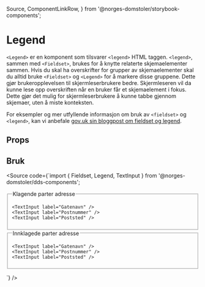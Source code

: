   Source,
  ComponentLinkRow,
} from '@norges-domstoler/storybook-components';

<Meta of={LegendStories} />

# Legend

<ComponentLinkRow
  docsHref="https://design.domstol.no/987b33f71/p/3718e2-typography"
  figmaHref="https://www.figma.com/file/ewqSDmkgqDQ5PyOsRp4V5b/DDS-Komponenter?type=design&node-id=9982-211792&mode=design&t=XBHlNDhFak7JkOlt-4"
  githubHref="https://github.com/domstolene/designsystem/tree/main/packages/components/src/components/Typography/Legend"
  storybookHref="https://domstolene.github.io/designsystem/?path=/story/dds-components-components-typography-legend--default"
/>

`<Legend>` er en komponent som tilsvarer `<legend>` HTML taggen. `<legend>`, sammen med `<Fieldset>`, brukes for å knytte relaterte skjemaelementer sammen.
Hvis du skal ha overskrifter for grupper av skjemaelementer skal du alltid bruke `<Fieldset>` og `<Legend>` for å markere disse gruppene.
Dette gjør brukeropplevelsen til skjermleserbrukere bedre.
Skjermleseren vil da kunne lese opp overskriften når en bruker får et skjemaelement i fokus.
Dette gjør det mulig for skjermleserbrukere å kunne tabbe gjennom skjemaer, uten å miste konteksten.

For eksempler og mer utfyllende informasjon om bruk av `<fieldset>` og `<legend>`, kan vi anbefale [gov.uk sin bloggpost om fieldset og legend](https://accessibility.blog.gov.uk/2016/07/22/using-the-fieldset-and-legend-elements/).

## Props

<Canvas of={LegendStories.Preview} />
<Controls of={LegendStories.Preview} />

## Bruk

<Source
  code={`import { Fieldset, Legend, TextInput } from '@norges-domstoler/dds-components';

<form>
  <Fieldset>
    <Legend withMargins>Klagende parter adresse</Legend>

    <TextInput label="Gatenavn" />
    <TextInput label="Postnummer" />
    <TextInput label="Poststed" />

  </Fieldset>
  <Fieldset>
    <Legend withMargins>Innklagede parter adresse</Legend>

    <TextInput label="Gatenavn" />
    <TextInput label="Postnummer" />
    <TextInput label="Poststed" />

  </Fieldset>
</form>
`} />

